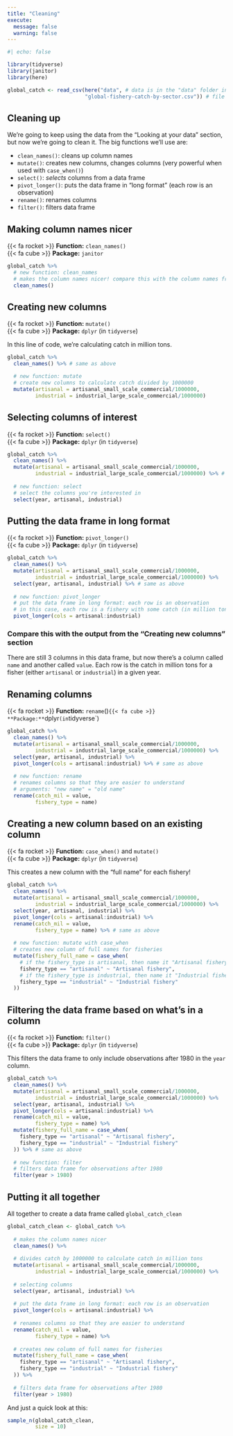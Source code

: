 ```yaml
---
title: "Cleaning"
execute:
  message: false
  warning: false
---
```


```r
#| echo: false

library(tidyverse)
library(janitor)
library(here)

global_catch <- read_csv(here("data", # data is in the "data" folder in this repository
                         "global-fishery-catch-by-sector.csv")) # file name
```

## Cleaning up

We're going to keep using the data from the "Looking at your data" section, but now we're going to clean it. The big functions we'll use are:  

- `clean_names()`: cleans up column names  
- `mutate()`: creates new columns, changes columns (very powerful when used with `case_when()`)  
- `select()`: _selects_ columns from a data frame
- `pivot_longer()`: puts the data frame in "long format" (each row is an observation)  
- `rename()`: renames columns
- `filter()`: filters data frame

## Making column names nicer 

{{< fa rocket >}} **Function:** `clean_names()`  
{{< fa cube >}} **Package:** `janitor`

```r
global_catch %>% 
  # new function: clean_names
  # makes the column names nicer! compare this with the column names from `colnames(global_catch)` output from above
  clean_names()
```

## Creating new columns

{{< fa rocket >}} **Function:** `mutate()`  
{{< fa cube >}} **Package:** `dplyr` (in `tidyverse`)  

In this line of code, we're calculating catch in million tons.

```r
global_catch %>% 
  clean_names() %>% # same as above

  # new function: mutate
  # create new columns to calculate catch divided by 1000000
  mutate(artisanal = artisanal_small_scale_commercial/1000000,
         industrial = industrial_large_scale_commercial/1000000)
```

## Selecting columns of interest

{{< fa rocket >}} **Function:** `select()`  
{{< fa cube >}} **Package:** `dplyr` (in `tidyverse`)  

```r
global_catch %>% 
  clean_names() %>% 
  mutate(artisanal = artisanal_small_scale_commercial/1000000,
         industrial = industrial_large_scale_commercial/1000000) %>% # same as above
  
  # new function: select
  # select the columns you're interested in 
  select(year, artisanal, industrial)
```

## Putting the data frame in long format

{{< fa rocket >}} **Function:** `pivot_longer()`  
{{< fa cube >}} **Package:** `dplyr` (in `tidyverse`)  

```r
global_catch %>% 
  clean_names() %>% 
  mutate(artisanal = artisanal_small_scale_commercial/1000000,
         industrial = industrial_large_scale_commercial/1000000) %>% 
  select(year, artisanal, industrial) %>% # same as above
  
  # new function: pivot_longer
  # put the data frame in long format: each row is an observation
  # in this case, each row is a fishery with some catch (in million tons) in a given year
  pivot_longer(cols = artisanal:industrial)
```

:::{.callout-note}
### Compare this with the output from the "Creating new columns" section
There are still 3 columns in this data frame, but now there's a column called `name` and another called `value`. Each row is the catch in million tons for a fisher (either `artisanal` or `industrial`) in a given year.
:::

## Renaming columns

{{< fa rocket >}} **Function:** `rename`()`  
{{< fa cube >}} **Package:** `dplyr` (in `tidyverse`)  

```r
global_catch %>% 
  clean_names() %>% 
  mutate(artisanal = artisanal_small_scale_commercial/1000000,
         industrial = industrial_large_scale_commercial/1000000) %>% 
  select(year, artisanal, industrial) %>% 
  pivot_longer(cols = artisanal:industrial) %>% # same as above
  
  # new function: rename
  # renames columns so that they are easier to understand
  # arguments: "new name" = "old name"
  rename(catch_mil = value,
         fishery_type = name) 
```

## Creating a new column based on an existing column

{{< fa rocket >}} **Function:** `case_when()` and `mutate()`    
{{< fa cube >}} **Package:** `dplyr` (in `tidyverse`)  

This creates a new column with the "full name" for each fishery!

```r
global_catch %>% 
  clean_names() %>% 
  mutate(artisanal = artisanal_small_scale_commercial/1000000,
         industrial = industrial_large_scale_commercial/1000000) %>% 
  select(year, artisanal, industrial) %>% 
  pivot_longer(cols = artisanal:industrial) %>% 
  rename(catch_mil = value,
         fishery_type = name) %>% # same as above
  
  # new function: mutate with case_when
  # creates new column of full names for fisheries
  mutate(fishery_full_name = case_when(
    # if the fishery_type is artisanal, then name it "Artisanal fishery"
    fishery_type == "artisanal" ~ "Artisanal fishery", 
    # if the fishery_type is industrial, then name it "Industrial fishery"
    fishery_type == "industrial" ~ "Industrial fishery"
  ))
```

## Filtering the data frame based on what's in a column

{{< fa rocket >}} **Function:** `filter()`   
{{< fa cube >}} **Package:** `dplyr` (in `tidyverse`)  

This filters the data frame to only include observations after 1980 in the `year` column.

```r
global_catch %>% 
  clean_names() %>% 
  mutate(artisanal = artisanal_small_scale_commercial/1000000,
         industrial = industrial_large_scale_commercial/1000000) %>% 
  select(year, artisanal, industrial) %>% 
  pivot_longer(cols = artisanal:industrial) %>% 
  rename(catch_mil = value,
         fishery_type = name) %>% 
  mutate(fishery_full_name = case_when(
    fishery_type == "artisanal" ~ "Artisanal fishery",
    fishery_type == "industrial" ~ "Industrial fishery"
  )) %>% # same as above
  
  # new function: filter
  # filters data frame for observations after 1980
  filter(year > 1980)
```


## Putting it all together

All together to create a data frame called `global_catch_clean`

```r
global_catch_clean <- global_catch %>% 
  
  # makes the column names nicer
  clean_names() %>% 
  
  # divides catch by 1000000 to calculate catch in million tons
  mutate(artisanal = artisanal_small_scale_commercial/1000000,
         industrial = industrial_large_scale_commercial/1000000) %>% 
  
  # selecting columns
  select(year, artisanal, industrial) %>% 
  
  # put the data frame in long format: each row is an observation
  pivot_longer(cols = artisanal:industrial) %>% 
  
  # renames columns so that they are easier to understand
  rename(catch_mil = value,
         fishery_type = name) %>% 
  
  # creates new column of full names for fisheries
  mutate(fishery_full_name = case_when(
    fishery_type == "artisanal" ~ "Artisanal fishery",
    fishery_type == "industrial" ~ "Industrial fishery"
  )) %>% 
  
  # filters data frame for observations after 1980
  filter(year > 1980)
```

And just a quick look at this:

```r
sample_n(global_catch_clean,
         size = 10)
```



